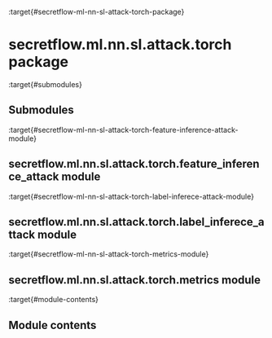 :target{#secretflow-ml-nn-sl-attack-torch-package}

# secretflow\.ml.nn.sl.attack.torch package

:target{#submodules}

## Submodules

:target{#secretflow-ml-nn-sl-attack-torch-feature-inference-attack-module}

## secretflow\.ml.nn.sl.attack.torch.feature\_inference\_attack module

:target{#secretflow-ml-nn-sl-attack-torch-label-inferece-attack-module}

## secretflow\.ml.nn.sl.attack.torch.label\_inferece\_attack module

:target{#secretflow-ml-nn-sl-attack-torch-metrics-module}

## secretflow\.ml.nn.sl.attack.torch.metrics module

:target{#module-contents}

## Module contents
